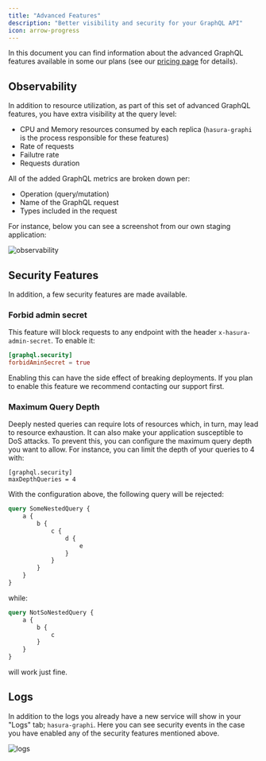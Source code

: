 ```yaml
---
title: "Advanced Features"
description: "Better visibility and security for your GraphQL API"
icon: arrow-progress
---
```


In this document you can find information about the advanced GraphQL features available in some our plans (see our [pricing page](https://nhost.io/pricing) for details).

## Observability

In addition to resource utilization, as part of this set of advanced GraphQL features, you have extra visibility at the query level:

- CPU and Memory resources consumed by each replica (`hasura-graphi` is the process responsible for these features)
- Rate of requests
- Failutre rate
- Requests duration

All of the added GraphQL metrics are broken down per:

- Operation (query/mutation)
- Name of the GraphQL request
- Types included in the request

For instance, below you can see a screenshot from our own staging application:

![observability](/images/guides/graphql/observability.png)

## Security Features

In addition, a few security features are made available.

### Forbid admin secret

This feature will block requests to any endpoint with the header `x-hasura-admin-secret`. To enable it:

```toml
[graphql.security]
forbidAminSecret = true
```

<Warning>
Enabling this can have the side effect of breaking deployments. If you plan to enable this feature we recommend contacting our support first.
</Warning>

### Maximum Query Depth

Deeply nested queries can require lots of resources which, in turn, may lead to resource exhaustion. It can also make your application susceptible to DoS attacks. To prevent this, you can configure the maximum query depth you want to allow. For instance, you can limit the depth of your queries to 4 with:

```
[graphql.security]
maxDepthQueries = 4
```

With the configuration above, the following query will be rejected:

```graphql
query SomeNestedQuery {
    a {
        b {
            c {
                d {
                    e
                }
            }
        }
    }
}
```

while:


```graphql
query NotSoNestedQuery {
    a {
        b {
            c
        }
    }
}
```

will work just fine.

## Logs

In addition to the logs you already have a new service will show in your "Logs" tab; `hasura-graphi`. Here you can see security events in the case you have enabled any of the security features mentioned above.

![logs](/images/guides/graphql/logs.png)

